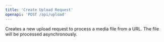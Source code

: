 ```yaml
---
title: 'Create Upload Request'
openapi: 'POST /api/upload'
---
```


Creates a new upload request to process a media file from a URL. The file will be processed asynchronously.

